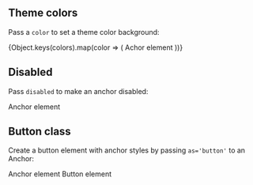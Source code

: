 

<Meta title='Components|Anchor' component={Anchor} title='Anchors' />

<ElementsProvider>

## Theme colors

Pass a `color` to set a theme color background:

<div className='d-flex justify-content-center flex-column'>
  {Object.keys(colors).map(color => (
    <Anchor color={colors[color]} href='#' key={color}>
      Achor element
    </Anchor>
  ))}
</div>

## Disabled

Pass `disabled` to make an anchor disabled:

<Anchor disabled>Anchor element</Anchor>

## Button class

Create a button element with anchor styles by passing `as='button'` to an Anchor:

<div className='d-flex justify-content-around btn-container-x'>
  <Anchor href='#'>Anchor element</Anchor>
  <Anchor as='button' onClick={action('button anchor')}>
    Button element
  </Anchor>
</div>

</ElementsProvider>
